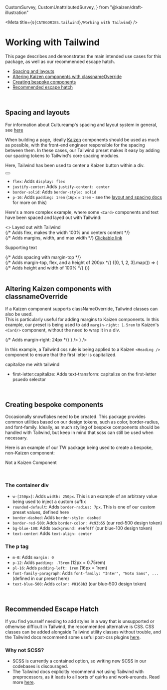  CustomSurvey,
  CustomUnattributedSurvey,
} from "@kaizen/draft-illustration"

<Meta title={`${CATEGORIES.tailwind}/Working with Tailwind`} />

# Working with Tailwind

This page describes and demonstrates the main intended use cases for this package, as well as our recommended escape hatch.

- [Spacing and layouts](#spacing-and-layouts)
- [Altering Kaizen components with classnameOverride](#altering-kaizen-components-with-classnameoverride)
- [Creating bespoke components](#creating-bespoke-components)
- [Recommended escape hatch](#recommended-escape-hatch)

<br/>

## Spacing and layouts

For information about Cultureamp's spacing and layout system in general, see [here](/story/systems-layout-and-spacing--page)

When building a page, ideally [Kaizen](https://github.com/cultureamp/kaizen-design-system) components should be used as much as possible, with the front-end engineer responsible for the spacing between them. In these cases, our Tailwind preset makes it easy by adding our spacing tokens to Tailwind's core spacing modules.  

Here, Tailwind has been used to center a Kaizen button within a div.

<Canvas>
<div className="flex justify-center border-solid p-16">
  <Button label="Kaizen Button" primary />
</div>
</Canvas>

- `flex`: Adds `display: flex`
- `justify-center`: Adds `justify-content: center`
- `border-solid`: Adds `border-style: solid`
- `p-16`: Adds `padding: 1rem` (`16px` = `1rem` - see the [layout and spacing docs](/story/systems-layout-and-spacing--page) for more on this)

Here's a more complex example, where some `<Card>` components and text have been spaced and layed out with Tailwind:

<Canvas>
<>
<Skirt>
    <Heading variant="heading-2" color="white" classNameOverride="pt-24">
      Layed out with Tailwind
    </Heading>
      <Card variant="informative" classNameOverride="mt-24">
        <div className="h-[300px]"/>
      </Card>
</Skirt>
<div className="flex w-100 justify-center"> {/* Adds flex, makes the width 100% and centers content */}
    <div className="mx-72 my-24 w-100 max-w-[1392px]"> {/* Adds margins, width, and max width */}
      <a
        className="font-weight-[500px] font-family-paragraph text-heading-5 text-blue-500"
        href="#"
      >
        Clickable link
      </a>
      <p className="mt-12 font-family-paragraph text-heading-6 font-weight-paragraph leading-paragraph-sm text-purple-800">
        Supporting text
      </p> {/* Adds spacing with margin-top */}
      <div className="mt-64 flex h-[200px]"> {/* Adds margin-top, flex, and a height of 200px */}
        {[0, 1, 2, 3].map(() => (
          <Card variant="informative" classNameOverride="mr-24 last:mr-0 w-100">
            <div className="w-100 h-100"/> {/* Adds height and width of 100% */}
          </Card>
        ))}
      </div>
    </div>
</div>
</>
</Canvas>

<br/>

## Altering Kaizen components with classnameOverride

If a Kaizen component supports classNameOverride, Tailwind classes can also be used.  
This is particularly useful for adding margins to Kaizen components. In this example, our preset is being used to add `margin-right: 1.5rem` to Kaizen's `<Card/>` component, without the need to wrap it in a div.

<Canvas>
<div className="flex justify-center">
  <Card classNameOverride="mr-24"> {/* Adds margin-right: 24px */} 
    <CardContent
      title="Card 1"
      Illustration={<CustomSurvey alt="custom-survey" />}
    />
  </Card>
  <Card>
    <CardContent
      title="Card 2"
      Illustration={
        <CustomUnattributedSurvey alt="custom-unattributed-survey" />
      }
    />
  </Card>
</div>
</Canvas>

In this example, a Tailwind css rule is being applied to a Kaizen `<Heading />` component to ensure that the first letter is capitalized.

<Canvas>
<Heading variant="heading-1" classNameOverride="first-letter:capitalize">
  capitalize me with tailwind
</Heading>
</Canvas>

- first-letter:capitalize: Adds text-transform: capitalize on the first-letter psuedo selector

<br/>

## Creating bespoke components
Occasionally snowflakes need to be created. This package provides common utilities based on our design tokens, such as color, border-radius, and font-family. Ideally, as much styling of bespoke components should be handled with Tailwind, but keep in mind that scss can still be used when necessary.

Here is an example of our TW package being used to create a bespoke, non-Kaizen component:

<Canvas>
<div className="flex justify-center">
  <div className="w-[250px] rounded-default border-dashed border-red-500 bg-blue-100">
    <p className="m-0 p-12 pl-16 font-family-paragraph text-blue-500 text-center">
      Not a Kaizen Component
    </p>
  </div>
</div>
</Canvas>

<br/>

### The container div
- `w-[250px]`: Adds `width: 250px`. This is an example of an arbitrary value being used to inject a custom suffix
- `rounded-default`: Adds `border-radius: 7px`. This is one of our custom preset values, defined here
- `border-dashed`: Adds `border-style: dashed`
- `border-red-500`: Adds `border-color: #c93b55` (our red-500 design token)
- `bg-blue-100`: Adds `background: #e6f6ff` (our blue-100 design token)
- `text-center`: Adds `text-align: center`

### The p tag
- `m-0`: Adds `margin: 0`
- `p-12`: Adds `padding: .75rem` (12px = 0.75rem)
- `pl-16`: Adds `padding-left: 1rem` (16px = 1rem)
- `font-family-paragraph`: Adds `font-family: "Inter", "Noto Sans", ...` (defined in our preset here)
- `text-blue-500`: Adds `color: #0168b3` (our blue-500 design token)

<br/>

## Recommended Escape Hatch

If you find yourself needing to add styles in a way that is unsupported or otherwise difficult in Tailwind, the recommended alternative is CSS. CSS classes can be added alongside Tailwind utility classes without trouble, and the Tailwind docs recommend some useful post-css plugins [here](https://tailwindcss.com/docs/using-with-preprocessors#using-sass-less-or-stylus).

### Why not SCSS?
- SCSS is currently a contained option, so writing new SCSS in our codebases is discouraged.
- The Tailwind docs explicitly recommend <em>not</em> using Tailwind with preprocessors, as it leads to all sorts of quirks and work-arounds. Read more [here](https://tailwindcss.com/docs/using-with-preprocessors#using-sass-less-or-stylus).

<br/>